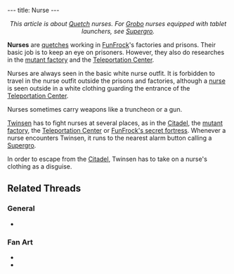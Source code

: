 ---
title: Nurse
---

{{twinsunica import}}{{Infobox Enemy
 |image=Nurse2.gif
 |race=quetch
 |gender=male
 |size=average
 |lba1=yes
 |lba2=
 |alignment=funfrock
 |occupation=
 |requires=none
 |melee=yes
 |ranged=
 |magic=
 |explosive=
 |range=none
 |speed=Medium
 |damage=Little
 |rate=low
 |reaction=Steps backwards
 |recovery=Fast
}}

<center>''This article is about [[Quetch]] nurses. For [[Grobo]] nurses equipped with tablet launchers, see [[Supergro]].''</center>


'''Nurses''' are [[quetch]]es working in [[FunFrock]]'s factories and prisons. Their basic job is to keep an eye on prisoners. However, they also do researches in the [[mutant factory]] and the [[Teleportation Center]].

Nurses are always seen in the basic white nurse outfit. It is forbidden to travel in the nurse outfit outside the prisons and factories, although a [[Teleportation Center guard|nurse]] is seen outside in a white clothing guarding the entrance of the [[Teleportation Center]].

Nurses sometimes carry weapons like a truncheon or a gun.

[[Twinsen]] has to fight nurses at several places, as in the [[Citadel]], the [[mutant factory]], the [[Teleportation Center]] or [[FunFrock's secret fortress]]. Whenever a nurse encounters Twinsen, it runs to the nearest alarm button calling a [[Supergro]].

In order to escape from the [[Citadel]], Twinsen has to take on a nurse's clothing as a disguise.

==Related Threads==
===General===
* {{thread|id=10423|title=Shocking Images! (E! True Hollywood story)}}
===Fan Art===
* {{thread|id=10242|title=Random collection}}
* {{post|id=67043|title=Lba3}}